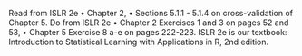 Read from ISLR 2e 
•	Chapter 2,
•	Sections 5.1.1 - 5.1.4 on cross-validation of Chapter 5.
Do from ISLR 2e 
•	Chapter 2 Exercises 1 and 3 on pages 52 and 53,
•	Chapter 5 Exercise 8 a-e on pages 222-223.
ISLR 2e is our textbook: Introduction to Statistical Learning with Applications in R, 2nd edition.
